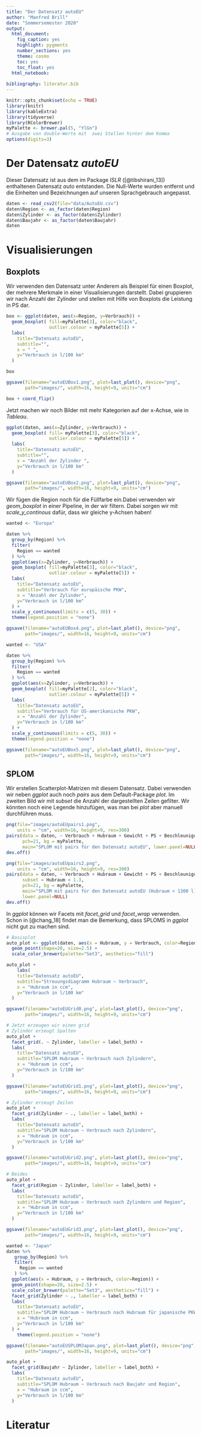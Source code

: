 ```yaml
---
title: "Der Datensatz autoEU"
author: "Manfred Brill"
date: "Sommersemester 2020"
output: 
  html_document: 
    fig_caption: yes
    highlight: pygments
    number_sections: yes
    theme: cosmo
    toc: yes
    toc_float: yes
  html_notebook:
    
bibliography: literatur.bib    
---
```


```r
knitr::opts_chunk$set(echo = TRUE)
library(knitr)
library(kableExtra)
library(tidyverse)
library(RColorBrewer)
myPalette <- brewer.pal(5, "YlGn")
# Ausgabe von double-Werte mit  zwei Stellen hinter dem Komma
options(digits=3)
```

# Der Datensatz *autoEU*
Dieser Datensatz ist aus dem im Package *ISLR* ([@tibshirani_13]) enthaltenen Datensatz *auto*
entstanden. Die Null-Werte wurden entfernt und die Einheiten und Bezeichnungen
auf unseren Sprachgebrauch angepasst.


```r
daten <- read_csv2(file="data/AutoEU.csv")
daten$Region <- as_factor(daten$Region)
daten$Zylinder <- as_factor(daten$Zylinder)
daten$Baujahr <- as_factor(daten$Baujahr)
daten
```

# Visualisierungen

## Boxplots
Wir verwenden den Datensatz unter Anderem als Beispiel für einen Boxplot,
der mehrere Merkmale in einer Visualisierungen darstellt.
Dabei gruppieren wir nach Anzahl der Zylinder und stellen mit Hilfe
von Boxplots die Leistung in PS dar.


```r
box <- ggplot(daten, aes(x=Region, y=Verbrauch)) + 
  geom_boxplot( fill=myPalette[3], color="black",
                outlier.colour = myPalette[5]) +
  labs(
    title="Datensatz autoEU", 
    subtitle="",
    x = " ",
    y="Verbrauch in l/100 km"
  ) 

box

ggsave(filename="autoEUBox1.png", plot=last_plot(), device="png",
       path="images/", width=16, height=9, units="cm")

box + coord_flip()
```

Jetzt machen wir noch Bilder mit mehr Kategorien auf der x-Achse, wie in *Tableau*.


```r
ggplot(daten, aes(x=Zylinder, y=Verbrauch)) + 
  geom_boxplot( fill= myPalette[3], color="black",
                outlier.colour = myPalette[5]) +
  labs(
    title="Datensatz autoEU", 
    subtitle="",
    x = "Anzahl der Zylinder ",
    y="Verbrauch in l/100 km"
  ) 

ggsave(filename="autoEUBox2.png", plot=last_plot(), device="png",
       path="images/", width=16, height=9, units="cm")

```

Wir fügen die Region noch für die Füllfarbe ein.Dabei verwenden wir
*geom_boxplot* in einer Pipeline, in der wir filtern. Dabei sorgen wir mit
*scale_y_continous* dafür, dass wir gleiche y-Achsen haben!

```r
wanted <- "Europa"

daten %>%
  group_by(Region) %>%
  filter(
    Region == wanted
  ) %>%
  ggplot(aes(x=Zylinder, y=Verbrauch)) + 
  geom_boxplot( fill=myPalette[3], color="black",
                outlier.colour = myPalette[5]) +
  labs(
    title="Datensatz autoEU", 
    subtitle="Verbrauch für europäische PKW",
    x = "Anzahl der Zylinder",
    y="Verbrauch in l/100 km"
  ) +
  scale_y_continuous(limits = c(5, 30)) +
  theme(legend.position = "none")

ggsave(filename="autoEUBox4.png", plot=last_plot(), device="png",
       path="images/", width=16, height=9, units="cm")

wanted <- "USA"

daten %>%
  group_by(Region) %>%
  filter(
    Region == wanted
  ) %>%
  ggplot(aes(x=Zylinder, y=Verbrauch)) + 
  geom_boxplot( fill=myPalette[2], color="black",
                outlier.colour = myPalette[5]) +
  labs(
    title="Datensatz autoEU", 
    subtitle="Verbrauch für US-amerikanische PKW",
    x = "Anzahl der Zylinder",
    y="Verbrauch in l/100 km"
  ) +
  scale_y_continuous(limits = c(5, 30)) +
  theme(legend.position = "none")

ggsave(filename="autoEUBox5.png", plot=last_plot(), device="png",
       path="images/", width=16, height=9, units="cm")
```

## SPLOM
Wir erstellen Scatterplot-Matrizen mit diesem Datensatz. Dabei
verwenden wir neben *ggplot* auch noch *pairs* aus dem Default-Package *plot*.
Im zweiten Bild wir mit *subset* die Anzahl der dargestellten Zeilen gefilter.
Wir könnten noch eine Legende hinzufügen, was man bei *plot* aber manuell
durchführen muss.

```r
png(file="images/autoEUpairs1.png",
    units = "cm", width=16, height=9, res=300)
pairs(data = daten, ~ Verbrauch + Hubraum + Gewicht + PS + Beschleunigung, 
      pch=21, bg = myPalette,
      main="SPLOM mit pairs für den Datensatz autoEU", lower.panel=NULL)
dev.off()

png(file="images/autoEUpairs2.png",
    units = "cm", width=16, height=9, res=300)
pairs(data = daten, ~ Verbrauch + Hubraum + Gewicht + PS + Beschleunigung, 
      subset = Hubraum < 1.3,
      pch=21, bg = myPalette,
      main="SPLOM mit pairs für den Datensatz autoEU (Hubraum < 1300 l)",
      lower.panel=NULL)
dev.off()
```

In *ggplot* können wir Facets mit *facet_grid* und *facet_wrap* verwenden.
Schon in [@chang_18] findet man die Bemerkung, dass SPLOMS in *ggplot*
nicht gut zu machen sind.

```r
# Basisplot
auto_plot <- ggplot(daten, aes(x = Hubraum, y = Verbrauch, color=Region)) + 
  geom_point(shape=20, size=2.5) + 
  scale_color_brewer(palette="Set3", aesthetics="fill")

auto_plot +
    labs(
    title="Datensatz autoEU", 
    subtitle="Streuungsdiagramm Hubraum ~ Verbrauch",
    x = "Hubraum in ccm",
    y="Verbrauch in l/100 km"
  )

ggsave(filename="autoEUGrid0.png", plot=last_plot(), device="png",
       path="images/", width=16, height=9, units="cm")

# Jetzt erzeugen wir einen grid
# Zylinder erzeugt Spalten
auto_plot + 
  facet_grid(. ~ Zylinder, labeller = label_both) +
  labs(
    title="Datensatz autoEU", 
    subtitle="SPLOM Hubraum ~ Verbrauch nach Zylindern",
    x = "Hubraum in ccm",
    y="Verbrauch in l/100 km"
  )

ggsave(filename="autoEUGrid1.png", plot=last_plot(), device="png",
       path="images/", width=16, height=9, units="cm")

# Zylinder erzeugt Zeilen
auto_plot + 
  facet_grid(Zylinder ~ ., labeller = label_both) +
  labs(
    title="Datensatz autoEU", 
    subtitle="SPLOM Hubraum ~ Verbrauch nach Zylindern",
    x = "Hubraum in ccm",
    y="Verbrauch in l/100 km"
  )  

ggsave(filename="autoEUGrid2.png", plot=last_plot(), device="png",
       path="images/", width=16, height=9, units="cm")

# Beides
auto_plot + 
  facet_grid(Region ~ Zylinder, labeller = label_both) +
  labs(
    title="Datensatz autoEU", 
    subtitle="SPLOM Hubraum ~ Verbrauch nach Zylindern und Region",
    x = "Hubraum in ccm",
    y="Verbrauch in l/100 km"
  )

ggsave(filename="autoEUGrid3.png", plot=last_plot(), device="png",
       path="images/", width=16, height=9, units="cm")
```

```r
wanted <- "Japan"
daten %>%
   group_by(Region) %>%
   filter(
     Region == wanted
   ) %>%
  ggplot(aes(x = Hubraum, y = Verbrauch, color=Region)) + 
  geom_point(shape=20, size=2.5) + 
  scale_color_brewer(palette="Set3", aesthetics="fill") +
  facet_grid(Zylinder ~ ., labeller = label_both) +
  labs(
    title="Datensatz autoEU", 
    subtitle="SPLOM Hubraum ~ Verbrauch nach Hubraum für japanische PKW",
    x = "Hubraum in ccm",
    y="Verbrauch in l/100 km"
  ) +
    theme(legend.position = "none")

ggsave(filename="autoEUSPLOMJapan.png", plot=last_plot(), device="png",
       path="images/", width=16, height=9, units="cm")
```


```r
auto_plot + 
  facet_grid(Baujahr ~ Zylinder, labeller = label_both) +
  labs(
    title="Datensatz autoEU", 
    subtitle="SPLOM Hubraum ~ Verbrauch nach Baujahr und Region",
    x = "Hubraum in ccm",
    y="Verbrauch in l/100 km"
  )
```


# Literatur